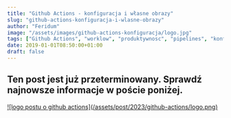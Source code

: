 ```yaml
---
title: "Github Actions - konfiguracja i własne obrazy"
slug: "github-actions-konfiguracja-i-wlasne-obrazy"
author: "Feridum"
image: "/assets/images/github-actions-konfiguracja/logo.jpg"
tags: ["Github Actions", "worklow", "produktywnosc", "pipelines", "konfiguracja", "Dockerfile"]
date: 2019-01-01T08:50:00+01:00
draft: false
---
```


## Ten post jest już przeterminowany. Sprawdź najnowsze informacje w poście poniżej.

<a href="/post/ci-github-actions/">
![logo postu o github actions](/assets/post/2023/github-actions/logo.png)
</a>